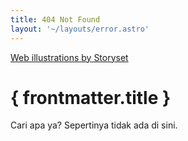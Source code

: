 ```yaml
---
title: 404 Not Found
layout: '~/layouts/error.astro'
---
```



<div className="relative">
  <NotFound className="w-[240px] md:w-[480px] h-fit" />
  <a
    href="/attributions/storyset"
    className="absolute bottom-0 right-0 text-[6px] text-neutral-content"
    rel="nofollow"
    target="_blank"
  >
    Web illustrations by Storyset
  </a>
</div>

# { frontmatter.title }

Cari apa ya? Sepertinya tidak ada di sini.
